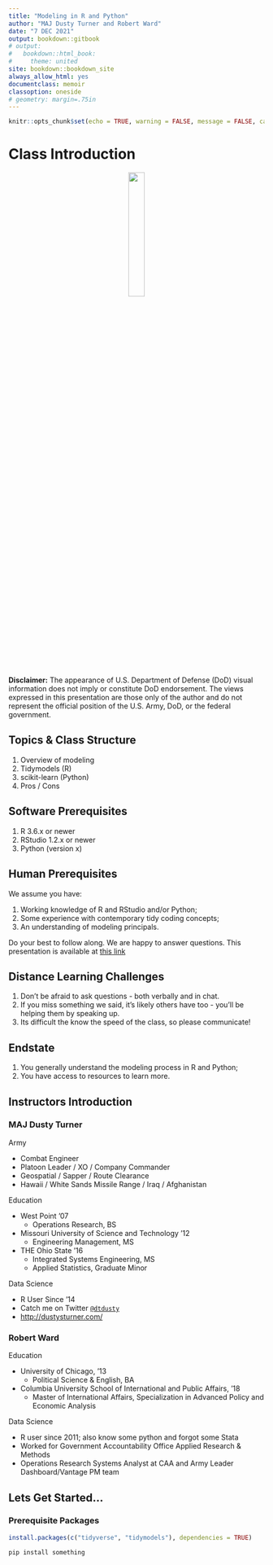 ```yaml
---
title: "Modeling in R and Python"
author: "MAJ Dusty Turner and Robert Ward"
date: "7 DEC 2021"
output: bookdown::gitbook
# output:
#   bookdown::html_book:
#     theme: united
site: bookdown::bookdown_site
always_allow_html: yes
documentclass: memoir
classoption: oneside
# geometry: margin=.75in
---
```


```r
knitr::opts_chunk$set(echo = TRUE, warning = FALSE, message = FALSE, cache = FALSE)
```

# Class Introduction

<center>
![](img/caa_seal.png){ width=25% }
</center>


**Disclaimer:**  The appearance of U.S. Department of Defense (DoD) visual information does not imply or constitute DoD endorsement.  The views expressed in this presentation are those only of the author and do not represent the official position of the U.S. Army, DoD, or the federal government.

## Topics & Class Structure

1. Overview of modeling
2. Tidymodels (R)  
3. scikit-learn (Python)
4. Pros / Cons

## Software Prerequisites

1. R 3.6.x or newer
2. RStudio 1.2.x or newer
3. Python (version x)

## Human Prerequisites

We assume you have:

1. Working knowledge of R and RStudio and/or Python;
2. Some experience with contemporary tidy coding concepts;
3. An understanding of modeling principals. 

Do your best to follow along.  We are happy to answer questions.  This presentation is available at [this link](www.google.com)

## Distance Learning Challenges

1. Don't be afraid to ask questions - both verbally and in chat.
2. If you miss something we said, it's likely others have too - you'll be helping them by speaking up.
3. Its difficult the know the speed of the class, so please communicate!

## Endstate

1. You generally understand the modeling process in R and Python;
2. You have access to resources to learn more.

## Instructors Introduction

### MAJ Dusty Turner

Army 

- Combat Engineer
- Platoon Leader / XO / Company Commander
- Geospatial / Sapper / Route Clearance
- Hawaii / White Sands Missile Range / Iraq / Afghanistan

Education

- West Point '07
  - Operations Research, BS
- Missouri University of Science and Technology '12
  - Engineering Management, MS
- THE Ohio State '16
  - Integrated Systems Engineering, MS
  - Applied Statistics, Graduate Minor

Data Science

- R User Since '14
- Catch me on Twitter [`@dtdusty`](http://www.twitter.com/dtdusty)
- <http://dustysturner.com/>

### Robert Ward

Education

- University of Chicago, '13
  - Political Science & English, BA
- Columbia University School of International and Public Affairs, '18
  - Master of International Affairs, Specialization in Advanced Policy and Economic Analysis
  
Data Science

- R user since 2011; also know some python and forgot some Stata
- Worked for Government Accountability Office Applied Research & Methods
- Operations Research Systems Analyst at CAA and Army Leader Dashboard/Vantage PM team


## Lets Get Started...

### Prerequisite Packages

```r
install.packages(c("tidyverse", "tidymodels"), dependencies = TRUE)
```

```python
pip install something 
```

